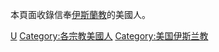 本頁面收錄信奉[[伊斯蘭教|伊斯蘭教]]的美國人。
{{Commonscat|Muslims from the United States}}

[[Category:各國穆斯林|U]]
[[Category:各宗教美國人|Category:各宗教美國人]]
[[Category:美国伊斯兰教|Category:美国伊斯兰教]]